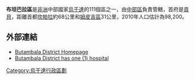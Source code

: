 {{Infobox settlement
|name=布坦巴拉區
|settlement_type=
|native_name      =
|nickname           = 
|image_skyline      
|image_size          = 
|image_caption       =
|image_flag         = 
|image_seal         =
|image_map          = <!-- 檔案不存在 Butambala District Uganda.png -->
|map_caption        = 
|coordinates_region   = UG
|subdivision_type1   = 國家
|subdivision_name1   = {{flag|Uganda}}
|subdivision_type2  = 地理區
|subdivision_name2  = [[中部區_(烏干達)|中部區]]
|subdivision_type3 = 首府
|subdivision_name3 = [[貢貝|貢貝]]
|leader_title       =
|leader_name        =
|established_title  =
|established_date   = 
|area_magnitude     = 
|area_total_km2         =  
|area_land_km2          = 
|area_water_km2         = 
|population_as_of   = 2010估計
|population_note    = 
|population_total   = 98200
|population_metro   = 
|population_density_km2 = 
|timezone           =[[東非時間|東非時間]]
|utc_offset         = +3
|timezone_DST       = 
|utc_offset_DST     = 
|latd=00|latm=12|lats=|latNS=N
|longd=32|longm=06|longs=|longEW=E
|elevation_m          = 
|blank_name             =
|blank_info             =
|website            = [https://web.archive.org/web/20130328152441/http://www.butambala.go.ug/]
|footnotes          = 
}}

'''布坦巴拉區'''是[[非洲|非洲]]中部國家[[烏干達|烏干達]]的111個區之一，由[[中部區_(烏干達)|中部區]]負責管轄，首府是[[貢貝|貢貝]]，距離首都[[坎帕拉|坎帕拉]]約68公里和[[姆皮吉區|姆皮吉區]]31公里，2010年人口估計為98,200。

==外部連結==
*[https://web.archive.org/web/20130328152441/http://www.butambala.go.ug/  Butambala District Homepage]
*[http://allafrica.com/stories/201008250269.html Butambala District has one (1) hospital] {{Wayback|url=http://allafrica.com/stories/201008250269.html |date=20121018040054 }}

{{coord|00|12|N|32|06|E|source:jawiki_region:UG_type:adm1st|display=title}}

{{Uganda-stub}}
{{烏干達行政區劃}}

[[Category:烏干達行政區劃|Category:烏干達行政區劃]]